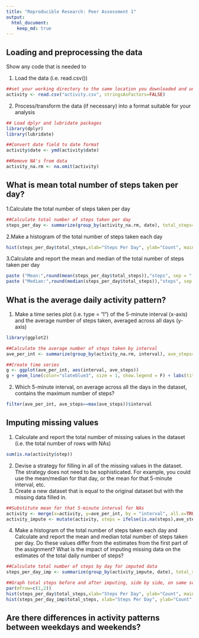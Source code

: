 ```yaml
---
title: "Reproducible Research: Peer Assessment 1"
output: 
  html_document:
    keep_md: true
---
```



## Loading and preprocessing the data

Show any code that is needed to

  1.  Load the data (i.e. read.csv())
```r
##set your working directory to the same location you downloaded and unzipped the data
activity <- read.csv("activity.csv", stringsAsFactors=FALSE)
```
  
  2.  Process/transform the data (if necessary) into a format suitable for your analysis
  
 
```r
## Load dplyr and lubridate packages
library(dplyr)
library(lubridate)

##Convert date field to date format
activity$date <- ymd(activity$date)

##Remove NA's from data
activity_na.rm <- na.omit(activity)

```

## What is mean total number of steps taken per day?

  1.Calculate the total number of steps taken per day
```r
##Calculate total number of steps taken per day
steps_per_day <- summarize(group_by(activity_na.rm, date), total_steps=sum(steps))
```
  
  2.Make a histogram of the total number of steps taken each day
```r
hist(steps_per_day$total_steps,xlab="Steps Per Day", ylab="Count", main="Total Steps per Day", col="steelblue")
```
  
  3.Calculate and report the mean and median of the total number of steps taken per day
```r
paste ("Mean:",round(mean(steps_per_day$total_steps)),"steps", sep = " ", collapse = NULL)
paste ("Median:",round(median(steps_per_day$total_steps)),"steps", sep = " ", collapse = NULL)

```


## What is the average daily activity pattern?

  1.  Make a time series plot (i.e. type = "l") of the 5-minute interval (x-axis) and the average number of steps taken, averaged across all days (y-axis)

```r
library(ggplot2)

##Calculate the average number of steps taken by interval
ave_per_int <- summarize(group_by(activity_na.rm, interval), ave_steps= mean(steps))

##Create time series
g <- ggplot(ave_per_int, aes(interval, ave_steps))
g + geom_line(color="slateblue3", size = 1, show.legend = F) + labs(title = "Average Steps by Interval") + theme_light()
``` 
  
  2.  Which 5-minute interval, on average across all the days in the dataset, contains the maximum number of steps?
  
```r
filter(ave_per_int, ave_steps==max(ave_steps))$interval
```

## Imputing missing values

  1.  Calculate and report the total number of missing values in the dataset (i.e. the total number of rows with NAs)
  
```r
sum(is.na(activity$step))
```
  
  
  2.  Devise a strategy for filling in all of the missing values in the dataset. The strategy does not need to be sophisticated. For example, you could use the mean/median for that day, or the mean for that 5-minute interval, etc.
  3.  Create a new dataset that is equal to the original dataset but with the missing data filled in.
  
```r
##Substitute mean for that 5-minute interval for NAs
activity <- merge(x=activity, y=ave_per_int, by = "interval", all.x=TRUE)
activity_impute <- mutate(activity, steps = ifelse(is.na(steps),ave_steps,steps))

```
  

  4.  Make a histogram of the total number of steps taken each day and Calculate and report the mean and median total number of steps taken per day. Do these values differ from the estimates from the first part of the assignment? What is the impact of imputing missing data on the estimates of the total daily number of steps?
  
```r
##Calculate total number of steps by day for imputed data
steps_per_day_imp <- summarize(group_by(activity_impute, date), total_steps=sum(steps, na.rm=TRUE))

##Graph total steps before and after imputing, side by side, on same scale
par(mfrow=c(1,2))
hist(steps_per_day$total_steps,xlab="Steps Per Day", ylab="Count", main="Total Steps per Day (NA Omitted)", col="steelblue",ylim=c(0,35))
hist(steps_per_day_imp$total_steps, xlab="Steps Per Day", ylab="Count", main="Total Steps per (NA Imputed)", col = "mediumvioletred", ylim=c(0,35))

```

## Are there differences in activity patterns between weekdays and weekends?
